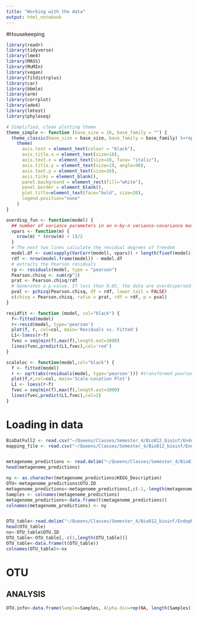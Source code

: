 ```yaml
---
title: "Working with the data"
output: html_notebook
---
```

#Housekeeping

```r
library(readr)
library(tidyverse)
library(lme4)
library(MASS)
library(MuMIn)
library(vegan)
library(fitdistrplus)
library(car)
library(bbmle)
library(arm)
library(corrplot)
library(ade4)
library(lmtest)
library(phyloseq)
```

```r
# Simplified, clean plotting theme
theme_simple <- function (base_size = 16, base_family = "") {
  theme_classic(base_size = base_size, base_family = base_family) %+replace%
    theme(
      axis.text = element_text(colour = "black"),
      axis.title.x = element_text(size=18),
      axis.text.x = element_text(size=16, face= "italic"),
      axis.title.y = element_text(size=18, angle=90), 
      axis.text.y = element_text(size=16),
      axis.ticks = element_blank(),
      panel.background = element_rect(fill="white"),
      panel.border = element_blank(),
      plot.title=element_text(face="bold", size=20),
      legend.position="none"
    )
}

overdisp_fun <- function(model) {
  ## number of variance parameters in an n-by-n variance-covariance matrix
  vpars <- function(m) {
    nrow(m) * (nrow(m) + 1)/2
  }
  # The next two lines calculate the residual degrees of freedom
  model.df <- sum(sapply(VarCorr(model), vpars)) + length(fixef(model))
  rdf <- nrow(model.frame(model)) - model.df
  # extracts the Pearson residuals
  rp <- residuals(model, type = "pearson")
  Pearson.chisq <- sum(rp^2)
  prat <- Pearson.chisq/rdf
  # Generates a p-value. If less than 0.05, the data are overdispersed.
  pval <- pchisq(Pearson.chisq, df = rdf, lower.tail = FALSE)
  c(chisq = Pearson.chisq, ratio = prat, rdf = rdf, p = pval)
}

residfit <- function (model, col="black") {
  f<-fitted(model)
  r<-resid(model, type='pearson')
  plot(f, r, col=col, main='Residuals vs. Fitted')
  L1<-loess(r~f)
  fvec = seq(min(f),max(f),length.out=1000)
  lines(fvec,predict(L1,fvec),col='red')
}

scaleloc <- function(model,col="black") {
  f <- fitted(model)
  r <- sqrt(abs(residuals(model, type='pearson'))) #transformed pearson residuals
  plot(f,r,col=col, main='Scale-Location Plot') 
  L1 <- loess(r~f)
  fvec = seq(min(f),max(f),length.out=1000)
  lines(fvec,predict(L1,fvec),col=2)
}
```

# Loading in data

```r
BioDatFull2 <- read.csv("~/Queens/Classes/Semester_4/Bio812_bioinf/Endophyte_project/Endophyte_project/Data/BioDatFull2.csv")
mapping_file <- read.csv("~/Queens/Classes/Semester_4/Bio812_bioinf/Endophyte_project/Endophyte_project/Data/mapping_file.csv")


metagenome_predictions <- read.delim("~/Queens/Classes/Semester_4/Bio812_bioinf/Endophyte_project/Endophyte_project/Data/metagenome_predictions.txt")
head(metagenome_predictions)

ny <- as.characher(metagenome_predictions$KEGG_Description)
OTU<-metagenome_predictions$OTU.ID
metagenome_predictions<-metagenome_predictions[,c(-1,-length(metagenome_predictions))]
Samples <- colnames(metagenome_predictions)
metagenome_predictions<-data.frame(t(metagenome_predictions))
colnames(metagenome_predictions) <- ny


OTU_table<-read.delim("~/Queens/Classes/Semester_4/Bio812_bioinf/Endophyte_project/Endophyte_project/Data/97_OTU.txt")
head(OTU_table)
nx<-OTU_table$OTU.ID
OTU_table<-OTU_table[,-c(1,length(OTU_table))]
OTU_table<-data.frame(t(OTU_table))
colnames(OTU_table)<-nx
```

# OTU
## ANALYSIS

```r
OTU.info<-data.frame(Sample=Samples, Alpha.div=rep(NA, length(Samples)),Taxonomy=rep(NA, length(Samples)), Function.Alpha.div=rep(NA, length(Samples)), Species=rep(NA, length(Samples)))






```





